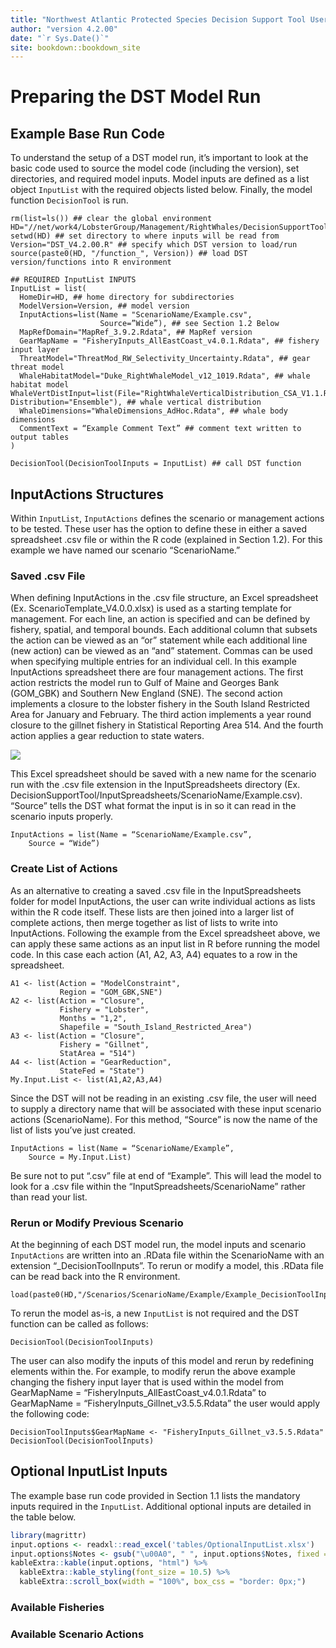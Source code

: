 ```yaml
--- 
title: "Northwest Atlantic Protected Species Decision Support Tool User Manual"
author: "version 4.2.00"
date: "`r Sys.Date()`"
site: bookdown::bookdown_site
---
```


# Preparing the DST Model Run

## Example Base Run Code

To understand the setup of a DST model run, it's important to look at the basic code used to source the model code (including the version), set directories, and required model inputs. Model inputs are defined as a list object `InputList` with the required objects listed below. Finally, the model function `DecisionTool` is run.
```
rm(list=ls()) ## clear the global environment
HD="//net/work4/LobsterGroup/Management/RightWhales/DecisionSupportTool"; setwd(HD) ## set directory to where inputs will be read from 
Version="DST_V4.2.00.R" ## specify which DST version to load/run
source(paste0(HD, "/function_", Version)) ## load DST version/functions into R environment

## REQUIRED InputList INPUTS
InputList = list(
  HomeDir=HD, ## home directory for subdirectories
  ModelVersion=Version, ## model version
  InputActions=list(Name = "ScenarioName/Example.csv",
                    Source=”Wide”), ## see Section 1.2 Below
  MapRefDomain="MapRef_3.9.2.Rdata", ## MapRef version
  GearMapName = "FisheryInputs_AllEastCoast_v4.0.1.Rdata", ## fishery input layer
  ThreatModel="ThreatMod_RW_Selectivity_Uncertainty.Rdata", ## gear threat model
  WhaleHabitatModel="Duke_RightWhaleModel_v12_1019.Rdata", ## whale habitat model
WhaleVertDistInput=list(File="RightWhaleVerticalDistribution_CSA_V1.1.Rdata", Distribution="Ensemble"), ## whale vertical distribution
  WhaleDimensions="WhaleDimensions_AdHoc.Rdata", ## whale body dimensions
  CommentText = “Example Comment Text” ## comment text written to output tables
) 

DecisionTool(DecisionToolInputs = InputList) ## call DST function
```

## InputActions Structures 
Within `InputList`, `InputActions` defines the scenario or management actions to be tested. These user has the option to define these in either a saved spreadsheet .csv file or within the R code (explained in Section 1.2). For this example we have named our scenario "ScenarioName."

### Saved .csv File

When defining InputActions in the .csv file structure, an Excel spreadsheet (Ex. ScenarioTemplate_V4.0.0.xlsx) is used as a starting template for management. For each line, an action is specified and can be defined by fishery, spatial, and temporal bounds. Each additional column that subsets the action can be viewed as an "or" statement while each additional line (new action) can be viewed as an "and" statement. Commas can be used when specifying multiple entries for an individual cell. In this example InputActions spreadsheet there are four management actions. The first action restricts the model run to Gulf of Maine and Georges Bank (GOM_GBK) and Southern New England (SNE). The second action implements a closure to the lobster fishery in the South Island Restricted Area for January and February. The third action implements a year round closure to the gillnet fishery in Statistical Reporting Area 514. And the fourth action applies a gear reduction to state waters.

![](images/InputSpreadsheetExample.png)

This Excel spreadsheet should be saved with a new name for the scenario run with the .csv file extension in the InputSpreadsheets directory (Ex. DecisionSupportTool/InputSpreadsheets/ScenarioName/Example.csv). “Source” tells the DST what format the input is in so it can read in the scenario inputs properly.
```
InputActions = list(Name = “ScenarioName/Example.csv”,
	Source = “Wide”)
```
### Create List of Actions

As an alternative to creating a saved .csv file in the InputSpreadsheets folder for model InputActions, the user can write individual actions as lists within the R code itself. These lists are then joined into a larger list of complete actions, then merge together as list of lists to write into InputActions. Following the example from the Excel spreadsheet above, we can apply these same actions as an input list in R before running the model code. In this case each action (A1, A2, A3, A4) equates to a row in the spreadsheet.
```
A1 <- list(Action = "ModelConstraint", 
           Region = "GOM_GBK,SNE")
A2 <- list(Action = "Closure", 
           Fishery = "Lobster",
           Months = "1,2",
           Shapefile = "South_Island_Restricted_Area")
A3 <- list(Action = "Closure",
           Fishery = "Gillnet",
           StatArea = "514")
A4 <- list(Action = "GearReduction",
           StateFed = "State")
My.Input.List <- list(A1,A2,A3,A4)
```
Since the DST will not be reading in an existing .csv file, the user will need to supply a directory name that will be associated with these input scenario actions (ScenarioName). For this method, “Source” is now the name of the list of lists you’ve just created.
```
InputActions = list(Name = “ScenarioName/Example”,
	Source = My.Input.List)
```
Be sure not to put “.csv” file at end of “Example”. This will lead the model to look for a .csv file within the “InputSpreadsheets/ScenarioName” rather than read your list. 

### Rerun or Modify Previous Scenario

At the beginning of each DST model run, the model inputs and scenario `InputActions` are written into an .RData file within the ScenarioName with an extension "_DecisionToolInputs". To rerun or modify a model, this .RData file can be read back into the R environment. 
```
load(paste0(HD,"/Scenarios/ScenarioName/Example/Example_DecisionToolInputs.Rdata"))
```
To rerun the model as-is, a new `InputList` is not required and the DST function can be called as follows:
```
DecisionTool(DecisionToolInputs)
```
The user can also modify the inputs of this model and rerun by redefining elements within the. For example, to modify rerun the above example changing the fishery input layer that is used within the model from GearMapName = "FisheryInputs_AllEastCoast_v4.0.1.Rdata" to GearMapName = "FisheryInputs_Gillnet_v3.5.5.Rdata" the user would apply the following code:
```
DecisionToolInputs$GearMapName <- "FisheryInputs_Gillnet_v3.5.5.Rdata"
DecisionTool(DecisionToolInputs)
```
## Optional InputList Inputs

The example base run code provided in Section 1.1 lists the mandatory inputs required in the `InputList`. Additional optional inputs are detailed in the table below.

```r
library(magrittr)
input.options <- readxl::read_excel('tables/OptionalInputList.xlsx') 
input.options$Notes <- gsub("\u00A0", " ", input.options$Notes, fixed = TRUE)
kableExtra::kable(input.options, "html") %>%
  kableExtra::kable_styling(font_size = 10.5) %>%
  kableExtra::scroll_box(width = "100%", box_css = "border: 0px;")
```

### Available Fisheries

### Available Scenario Actions

